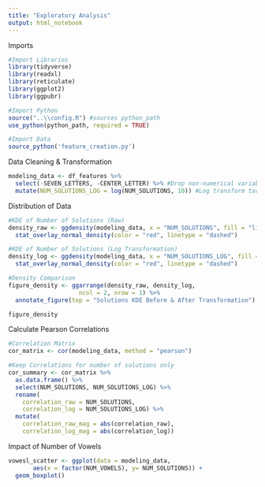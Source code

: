 ```yaml
---
title: "Exploratory Analysis"
output: html_notebook
---
```


Imports
```r
#Import Libraries
library(tidyverse)
library(readxl)
library(reticulate)
library(ggplot2)
library(ggpubr)

#Import Python
source("..\\config.R") #sources python_path
use_python(python_path, required = TRUE)

#Import Data
source_python('feature_creation.py')
```

Data Cleaning & Transformation
```r
modeling_data <- df_features %>%
  select(-SEVEN_LETTERS, -CENTER_LETTER) %>% #Drop non-numerical variables
  mutate(NUM_SOLUTIONS_LOG = log(NUM_SOLUTIONS, 10)) #Log transform target variable
```

Distribution of Data
```r
#KDE of Number of Solutions (Raw)
density_raw <- ggdensity(modeling_data, x = "NUM_SOLUTIONS", fill = "lightgray", title = "Number of Solutions (Raw)") +
  stat_overlay_normal_density(color = "red", linetype = "dashed")

#KDE of Number of Solutions (Log Transformation)
density_log <- ggdensity(modeling_data, x = "NUM_SOLUTIONS_LOG", fill = "lightgray", title = "Number of Solutions (Log Transformation)") +
  stat_overlay_normal_density(color = "red", linetype = "dashed")

#Density Comparison
figure_density <- ggarrange(density_raw, density_log,
                    ncol = 2, nrow = 1) %>%
  annotate_figure(top = "Solutions KDE Before & After Transformation")

figure_density
```


Calculate Pearson Correlations
```r
#Correlation Matrix
cor_matrix <- cor(modeling_data, method = "pearson")

#Keep Correlations for number of solutions only
cor_summary <- cor_matrix %>%
  as.data.frame() %>%
  select(NUM_SOLUTIONS, NUM_SOLUTIONS_LOG) %>%
  rename(
    correlation_raw = NUM_SOLUTIONS,
    correlation_log = NUM_SOLUTIONS_LOG) %>%
  mutate(
    correlation_raw_mag = abs(correlation_raw),
    correlation_log_mag = abs(correlation_log))
```

Impact of Number of Vowels
```r
vowesl_scatter <- ggplot(data = modeling_data,
       aes(x = factor(NUM_VOWELS), y= NUM_SOLUTIONS)) +
  geom_boxplot()

```

